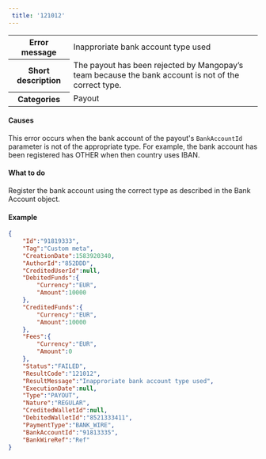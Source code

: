 ```yaml
---  
 title: '121012'  
---  
```

  
<table>
    <tbody>
        <tr>
            <th scope="row"><strong>Error message</strong></th>
            <td>Inapproriate bank account type used</td>
        </tr>
        <tr>
            <th scope="row"><strong>Short description</strong></th>
            <td>The payout has been rejected by Mangopay’s team because the bank account is not of the correct type.</td>
        </tr>
        <tr>
            <th scope="row"><strong>Categories</strong></th>
            <td>  
<div class="label">Payout</div>
</td>
        </tr>
    </tbody>
</table>  

#### Causes  

This error occurs when the bank account of the payout's `BankAccountId` parameter is not of the appropriate type. For example, the bank account has been registered has OTHER when then country uses IBAN.   

#### What to do  

Register the bank account using the correct type as described in the Bank Account object.  

#### Example  
```json API Response
{
    "Id":"91819333",
    "Tag":"Custom meta",
    "CreationDate":1583920340,
    "AuthorId":"852DDD",
    "CreditedUserId":null,
    "DebitedFunds":{
        "Currency":"EUR",
        "Amount":10000
    },
    "CreditedFunds":{
        "Currency":"EUR",
        "Amount":10000
    },
    "Fees":{
        "Currency":"EUR",
        "Amount":0
    },
    "Status":"FAILED",
    "ResultCode":"121012",
    "ResultMessage":"Inapproriate bank account type used",
    "ExecutionDate":null,
    "Type":"PAYOUT",
    "Nature":"REGULAR",
    "CreditedWalletId":null,
    "DebitedWalletId":"8521333411",
    "PaymentType":"BANK_WIRE",
    "BankAccountId":"91813335",
    "BankWireRef":"Ref"
}
```